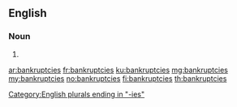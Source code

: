 ==English==
{{wikipedia}}

===Noun===
{{head|en|noun plural form}}

# {{plural of|bankruptcy|lang=en}}

[[Category:English plurals ending in "-ies"]]

[[ar:bankruptcies]]
[[fr:bankruptcies]]
[[ku:bankruptcies]]
[[mg:bankruptcies]]
[[my:bankruptcies]]
[[no:bankruptcies]]
[[fi:bankruptcies]]
[[th:bankruptcies]]
